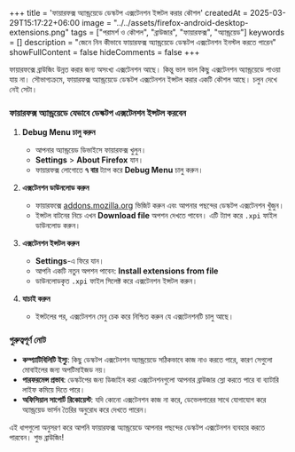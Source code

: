+++
title = 'ফায়ারফক্স অ্যান্ড্রয়েডে ডেস্কটপ এক্সটেনশন ইন্সটল করার কৌশল'
createdAt = 2025-03-29T15:17:22+06:00
image = "../../assets/firefox-android-desktop-extensions.png"
tags = ["পরামর্শ ও কৌশল", "ব্রাউজার", "ফায়ারফক্স", "অ্যান্ড্রয়েড"]
keywords = []
description = "জেনে নিন কীভাবে ফায়ারফক্স অ্যান্ড্রয়েডে ডেস্কটপ এক্সটেনশন ইনস্টল করতে পারেন"
showFullContent = false
hideComments = false
+++

ফায়ারফক্সে ব্রাউজিং উন্নত করার জন্য অসংখ্য এক্সটেনশন আছে। কিন্তু ভাল ভাল কিছু এক্সটেনশন অ্যান্ড্রয়েডে পাওয়া যায় না। সৌভাগ্যক্রমে, ফায়ারফক্স অ্যান্ড্রয়েডে ডেস্কটপ এক্সটেনশন ইন্সটল করার একটি কৌশল আছে। চলুন দেখে নেই সেটা।

### ফায়ারফক্স অ্যান্ড্রয়েডে যেভাবে ডেস্কটপ এক্সটেনশন ইন্সটল করবেন

1. **Debug Menu চালু করুন**
   - আপনার অ্যান্ড্রয়েড ডিভাইসে ফায়ারফক্স খুলুন।
   - **Settings** > **About Firefox** যান।
   - ফায়ারফক্স লোগোতে **৭ বার** ট্যাপ করে **Debug Menu** চালু করুন।

2. **এক্সটেনশন ডাউনলোড করুন**
   - ফায়ারফক্সে [addons.mozilla.org](https://addons.mozilla.org) ভিজিট করুন এবং আপনার পছন্দের ডেস্কটপ এক্সটেনশন খুঁজুন।
   - ইন্সটল বাটনের নিচে এখন **Download file** অপশন দেখতে পাবেন। এটি ট্যাপ করে `.xpi` ফাইল ডাউনলোড করুন।

3. **এক্সটেনশন ইন্সটল করুন**
   - **Settings**-এ ফিরে যান।
   - আপনি একটি নতুন অপশন পাবেন: **Install extensions from file**
   - ডাউনলোডকৃত `.xpi` ফাইল সিলেক্ট করে এক্সটেনশন ইন্সটল করুন।

4. **যাচাই করুন**
   - ইন্সটলের পর, এক্সটেনশন মেনু চেক করে নিশ্চিত করুন যে এক্সটেনশনটি চালু আছে।

### গুরুত্বপূর্ণ নোট

- **কম্প্যাটিবিলিটি ইস্যু**: কিছু ডেস্কটপ এক্সটেনশন অ্যান্ড্রয়েডে সঠিকভাবে কাজ নাও করতে পারে, কারণ সেগুলো মোবাইলের জন্য অপটিমাইজড নয়।
- **পারফরমেন্স প্রভাব**: ডেস্কটপের জন্য ডিজাইন করা এক্সটেনশনগুলো আপনার ব্রাউজার স্লো করতে পারে বা ব্যাটারি লাইফ কমিয়ে দিতে পারে।
- **অফিসিয়াল সাপোর্ট রিকোয়েস্ট**: যদি কোনো এক্সটেনশন কাজ না করে, ডেভেলপারের সাথে যোগাযোগ করে অ্যান্ড্রয়েড ভার্সন তৈরির অনুরোধ করে দেখতে পারেন।

এই ধাপগুলো অনুসরণ করে আপনি ফায়ারফক্স অ্যান্ড্রয়েডে আপনার পছন্দের ডেস্কটপ এক্সটেনশন ব্যবহার করতে পারবেন। শুভ ব্রাউজিং!
